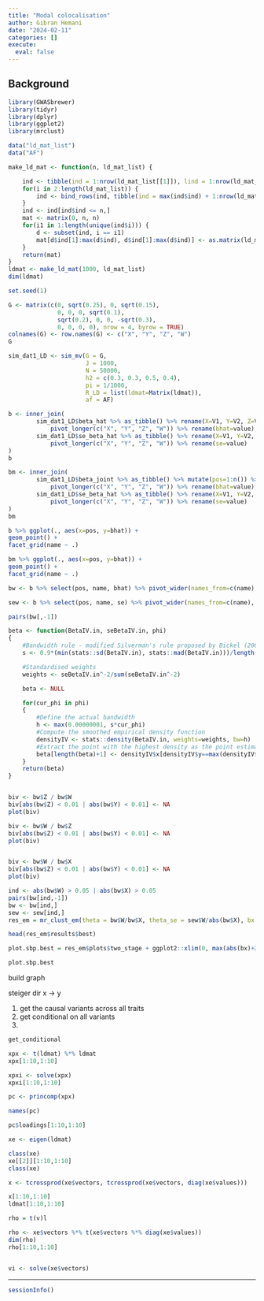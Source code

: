 ```yaml
---
title: "Modal colocalisation"
author: Gibran Hemani
date: "2024-02-11"
categories: []
execute:
  eval: false
---
```


## Background

```r

library(GWASbrewer)
library(tidyr)
library(dplyr)
library(ggplot2)
library(mrclust)
```

```r
data("ld_mat_list")
data("AF")

make_ld_mat <- function(n, ld_mat_list) {

    ind <- tibble(ind = 1:nrow(ld_mat_list[[1]]), lind = 1:nrow(ld_mat_list[[1]]), i = 1)
    for(i in 2:length(ld_mat_list)) {
        ind <- bind_rows(ind, tibble(ind = max(ind$ind) + 1:nrow(ld_mat_list[[i]]), lind = 1:nrow(ld_mat_list[[i]]), i = i))
    }
    ind <- ind[ind$ind <= n,]
    mat <- matrix(0, n, n)
    for(i1 in 1:length(unique(ind$i))) {
        d <- subset(ind, i == i1)
        mat[d$ind[1]:max(d$ind), d$ind[1]:max(d$ind)] <- as.matrix(ld_mat_list[[i1]][d$lind[1]:max(d$lind), d$lind[1]:max(d$lind)])
    }
    return(mat)
}
ldmat <- make_ld_mat(1000, ld_mat_list)
dim(ldmat)

set.seed(1)

G <- matrix(c(0, sqrt(0.25), 0, sqrt(0.15), 
              0, 0, 0, sqrt(0.1), 
              sqrt(0.2), 0, 0, -sqrt(0.3), 
              0, 0, 0, 0), nrow = 4, byrow = TRUE)
colnames(G) <- row.names(G) <- c("X", "Y", "Z", "W")
G

sim_dat1_LD <- sim_mv(G = G,
                      J = 1000, 
                      N = 50000, 
                      h2 = c(0.3, 0.3, 0.5, 0.4), 
                      pi = 1/1000, 
                      R_LD = list(ldmat=Matrix(ldmat)), 
                      af = AF)
```



```r

b <- inner_join(
        sim_dat1_LD$beta_hat %>% as_tibble() %>% rename(X=V1, Y=V2, Z=V3, W=V4) %>% mutate(pos=1:n()) %>%
            pivot_longer(c("X", "Y", "Z", "W")) %>% rename(bhat=value),
        sim_dat1_LD$se_beta_hat %>% as_tibble() %>% rename(X=V1, Y=V2, Z=V3, W=V4) %>% mutate(pos=1:n()) %>%
            pivot_longer(c("X", "Y", "Z", "W")) %>% rename(se=value)
)
b

bm <- inner_join(
        sim_dat1_LD$beta_joint %>% as_tibble() %>% mutate(pos=1:n()) %>%
            pivot_longer(c("X", "Y", "Z", "W")) %>% rename(bhat=value),
        sim_dat1_LD$se_beta_hat %>% as_tibble() %>% rename(X=V1, Y=V2, Z=V3, W=V4) %>% mutate(pos=1:n()) %>%
            pivot_longer(c("X", "Y", "Z", "W")) %>% rename(se=value)
)
bm

b %>% ggplot(., aes(x=pos, y=bhat)) +
geom_point() +
facet_grid(name ~ .)

bm %>% ggplot(., aes(x=pos, y=bhat)) +
geom_point() +
facet_grid(name ~ .)

```


```r
bw <- b %>% select(pos, name, bhat) %>% pivot_wider(names_from=c(name), values_from=bhat)

sew <- b %>% select(pos, name, se) %>% pivot_wider(names_from=c(name), values_from=se)

pairs(bw[,-1])


```


```r
beta <- function(BetaIV.in, seBetaIV.in, phi)
{
    #Bandwidth rule - modified Silverman's rule proposed by Bickel (2002)
    s <- 0.9*(min(stats::sd(BetaIV.in), stats::mad(BetaIV.in)))/length(BetaIV.in)^(1/5)

    #Standardised weights
    weights <- seBetaIV.in^-2/sum(seBetaIV.in^-2)

    beta <- NULL

    for(cur_phi in phi)
    {
        #Define the actual bandwidth
        h <- max(0.00000001, s*cur_phi)
        #Compute the smoothed empirical density function
        densityIV <- stats::density(BetaIV.in, weights=weights, bw=h)
        #Extract the point with the highest density as the point estimate 
        beta[length(beta)+1] <- densityIV$x[densityIV$y==max(densityIV$y)]
    }
    return(beta)
}


biv <- bw$Z / bw$W
biv[abs(bw$Z) < 0.01 | abs(bw$Y) < 0.01] <- NA
plot(biv)

biv <- bw$W / bw$Z
biv[abs(bw$Z) < 0.01 | abs(bw$Y) < 0.01] <- NA
plot(biv)


biv <- bw$W / bw$X
biv[abs(bw$Z) < 0.01 | abs(bw$Y) < 0.01] <- NA
plot(biv)

```


```r
ind <- abs(bw$W) > 0.05 | abs(bw$X) > 0.05
pairs(bw[ind,-1])
bw <- bw[ind,]
sew <- sew[ind,]
res_em = mr_clust_em(theta = bw$W/bw$X, theta_se = sew$W/abs(bw$X), bx = bw$X, by = bw$W, bxse = sew$X, byse = sew$Y, obs_names = bw$pos)
```


```r
head(res_em$results$best)

plot.sbp.best = res_em$plots$two_stage + ggplot2::xlim(0, max(abs(bx)+2*bxse)) + ggplot2::xlab("Genetic association with SBP") + ggplot2::ylab("Genetic association with CAD") + ggplot2::ggtitle("")

plot.sbp.best

```


build graph

steiger dir x -> y



1. get the causal variants across all traits
2. get conditional on all variants
3. 


```r
get_conditional

```


```r
xpx <- t(ldmat) %*% ldmat
xpx[1:10,1:10]

xpxi <- solve(xpx)
xpxi[1:10,1:10]

pc <- princomp(xpx)

names(pc)

pc$loadings[1:10,1:10]

xe <- eigen(ldmat)

class(xe)
xe[[2]][1:10,1:10]
class(xe)

x <- tcrossprod(xe$vectors, tcrossprod(xe$vectors, diag(xe$values)))

x[1:10,1:10]
ldmat[1:10,1:10]

rho = t(v)l

rho <- xe$vectors %*% t(xe$vectors %*% diag(xe$values))
dim(rho)
rho[1:10,1:10]


vi <- solve(xe$vectors)

```

---

```r
sessionInfo()
```
